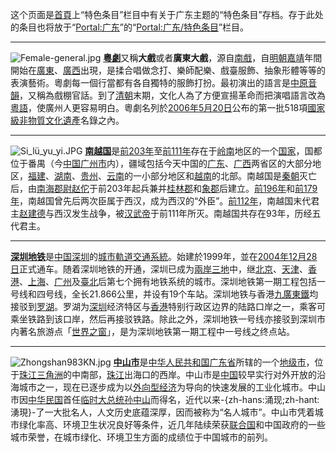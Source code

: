 这个页面是[[Wikipedia:首页|首頁]]上“特色条目”栏目中有关于广东主题的“特色条目”存档。存于此处的条目也将放于“[[Portal:广东|Portal:广东]]”的“[[Portal:广东/特色条目|Portal:广东/特色条目]]”栏目。
----
[[File:Female-general.jpg|right]]
'''[[粵劇|粵劇]]'''又稱'''大戲'''或者'''廣東大戲'''，源自[[南戲|南戲]]，自[[明朝|明朝]][[嘉靖|嘉靖]]年間開始在[[廣東|廣東]]、[[廣西|廣西]]出現，是揉合唱做念打、樂師配樂、戲臺服飾、抽象形體等等的表演藝術。粵劇每一個行當都有各自獨特的服飾打扮。最初演出的語言是[[中原音韻|中原音韻]]，又稱為戲棚官話。到了[[清朝|清朝]]末期，文化人為了方便宣揚革命而把演唱語言改為[[粵語|粵語]]，使廣州人更容易明白。粵劇名列於[[2006年|2006年]][[5月20日|5月20日]]公布的第一批518項[[國家級非物質文化遺產|國家級非物質文化遺產]]名錄之內。
-----
[[File:Si_lü_yu_yi.JPG|left]]
'''[[南越国|南越国]]'''是[[前203年|前203年]]至[[前111年|前111年]]存在于[[岭南|岭南]]地区的一个[[国家|国家]]，国都位于番禺（今[[中国|中国]][[广州市|广州市]]内），疆域包括今天中国的[[广东|广东]]、[[广西|广西]]两省区的大部分地区，[[福建|福建]]、[[湖南|湖南]]、[[贵州|贵州]]、[[云南|云南]]的一小部分地区和[[越南|越南]]的北部。南越国是[[秦朝|秦朝]]灭亡后，由[[南海郡|南海]][[郡尉|郡尉]][[赵佗|赵佗]]于前203年起兵兼并[[桂林郡|桂林郡]]和[[象郡|象郡]]后建立。[[前196年|前196年]]和[[前179年|前179年]]，南越国曾先后两次臣属于西汉，成为西汉的“外臣”。[[前112年|前112年]]，南越国末代君主[[赵建德|赵建德]]与西汉发生战争，被[[汉武帝|汉武帝]]于前111年所灭。南越国共存在93年，历经五代君主。 
-----

'''[[深圳地铁|深圳地铁]]'''是[[中国|中国]][[深圳|深圳]]的[[城市軌道交通系統|城市軌道交通系統]]。始建於1999年，並在[[2004年|2004年]][[12月28日|12月28日]]正式通车。随着深圳地铁的开通，深圳已成为[[兩岸三地|兩岸三地]]中，继[[北京|北京]]、[[天津|天津]]、[[香港|香港]]、[[上海|上海]]、[[广州|广州]]及[[臺北|臺北]]后第七个拥有地铁系统的城市。深圳地铁第一期工程包括一号线和四号线，全长21.866公里，并设有19个车站。深圳地铁与香港[[東鐵綫|九廣東鐵]]均接驳到[[罗湖|罗湖]]。罗湖为[[深圳|深圳]]经济特区与[[香港|香港]]特别行政区边界的陆路口岸之一，乘客可乘坐铁路到该口岸，然后再接驳铁路。除此之外，深圳地铁一号线亦接驳到深圳市内著名旅游点「[[世界之窗|世界之窗]]」，是为深圳地铁第一期工程中一号线之终点站。
-----
[[File:Zhongshan983KN.jpg|left]]
'''[[中山市|中山市]]'''是[[中华人民共和国|中华人民共和国]][[广东省|广东省]]所辖的一个[[地级市|地级市]]，位于[[珠江三角洲|珠江三角洲]]的中南部，[[珠江|珠江]]出海口的西岸。中山市是[[中国|中国]]较早实行对外开放的沿海城市之一，现在已逐步成为以[[外向型经济|外向型经济]]为导向的快速发展的工业化城市。中山市因[[中华民国|中华民国]]首任[[中华民国大总统|临时大总统]][[孙中山|孙中山]]而得名，近代以来-{zh-hans:涌现;zh-hant:湧現}-了一大批名人，人文历史底蕴深厚，因而被称为“名人城市”。中山市凭着城市绿化率高、环境卫生状况良好等条件，近几年陆续荣获[[联合国|联合国]]和中国政府的一些城市荣誉，在城市绿化、环境卫生方面的成绩位于中国城市的前列。